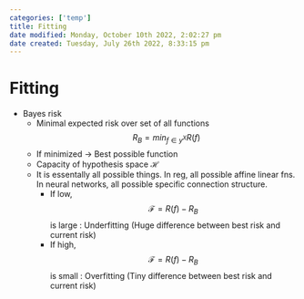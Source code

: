```yaml
---
categories: ['temp']
title: Fitting
date modified: Monday, October 10th 2022, 2:02:27 pm
date created: Tuesday, July 26th 2022, 8:33:15 pm
---
```


# Fitting
- Bayes risk
	- Minimal expected risk over set of all functions $$R_B = min_{f\in y^X} R(f)$$
	- If minimized -> Best possible function
	- Capacity of hypothesis space $\mathcal{H}$
	- It is essentally all possible things. In reg, all possible affine linear fns. In neural networks, all possible specific connection structure.
		- If low, $$\mathscr{F} = R(f) - R_B$$ is large : Underfitting (Huge difference between best risk and current risk)
		- If high, $$\mathscr{F} = R(f) - R_B$$ is small : Overfitting (Tiny difference between best risk and current risk)



